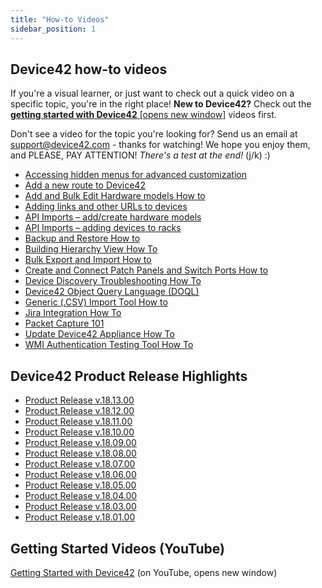 ```yaml
---
title: "How-to Videos"
sidebar_position: 1
---
```


## Device42 how-to videos

If you're a visual learner, or just want to check out a quick video on a specific topic, you're in the right place! **New to Device42?** Check out the [**getting started with Device42** \[opens new window\]](https://www.youtube.com/playlist?list=PLJ9je_qSNumJ-rMzIXUufY-XsbrwWfeCR) videos first.

Don't see a video for the topic you're looking for? Send us an email at [support@device42.com](mailto:support@device42.com) - thanks for watching! We hope you enjoy them, and PLEASE, PAY ATTENTION! _There's a test at the end!_ (j/k) :)

- [Accessing hidden menus for advanced customization](how-to-videos/accessing-hidden-menus-for-advanced-customization.mdx)
- [Add a new route to Device42](how-to-videos/add-a-new-route-to-device42.mdx)
- [Add and Bulk Edit Hardware models How to](how-to-videos/add-and-bulk-edit-hardware-models-how-to.mdx)
- [Adding links and other URLs to devices](how-to-videos/adding-links-and-other-urls-to-devices.mdx)
- [API Imports – add/create hardware models](how-to-videos/api-imports-add-create-hardware-models.mdx)
- [API Imports – adding devices to racks](how-to-videos/api-imports-adding-devices-to-racks.mdx)
- [Backup and Restore How to](how-to-videos/backup-and-restore-how-to.mdx)
- [Building Hierarchy View How To](how-to-videos/building-hierarchy-view-how-to.mdx)
- [Bulk Export and Import How to](how-to-videos/bulk-export-import-how-to.mdx)
- [Create and Connect Patch Panels and Switch Ports How to](how-to-videos/create-and-connect-patch-panels-and-switch-ports-how-to.mdx)
- [Device Discovery Troubleshooting How To](how-to-videos/device-discovery-troubleshooting-how-to.mdx)
- [Device42 Object Query Language (DOQL)](how-to-videos/device42-object-query-language-doql.mdx)
- [Generic (.CSV) Import Tool How to](how-to-videos/generic-csv-import-tool-how-to.mdx)
- [Jira Integration How To](how-to-videos/jira-integration-how-to.mdx)
- [Packet Capture 101](how-to-videos/packet-capture-101.mdx)
- [Update Device42 Appliance How To](how-to-videos/update-device42-appliance-how-to.mdx)
- [WMI Authentication Testing Tool How To](how-to-videos/wmi-authentication-testing-tool-how-to.mdx)

## Device42 Product Release Highlights

 - [Product Release v.18.13.00](https://device42.wistia.com/medias/rny40zir6a)
 - [Product Release v.18.12.00](https://device42.wistia.com/medias/02wepisj3v)
 - [Product Release v.18.11.00](https://device42.wistia.com/medias/gux0tm361v)
 - [Product Release v.18.10.00](https://device42.wistia.com/medias/hag4m368we)
 - [Product Release v.18.09.00](https://device42.wistia.com/medias/gb4syoi0wx)
 - [Product Release v.18.08.00](https://device42.wistia.com/medias/l3x1y01udz)
 - [Product Release v.18.07.00](https://device42.wistia.com/medias/erimhq4j28)
 - [Product Release v.18.06.00](https://device42.wistia.com/medias/erimhq4j28)
 - [Product Release v.18.05.00](https://device42.wistia.com/medias/5m8tqfpqyq)
 - [Product Release v.18.04.00](https://device42.wistia.com/medias/42cd5o1jhq)
 - [Product Release v.18.03.00](https://device42.wistia.com/medias/ru8vw54kha)
 - [Product Release v.18.01.00](https://www.youtube.com/watch?v=ieiVtbjL-q4)


## Getting Started Videos (YouTube)

[Getting Started with Device42](https://www.youtube.com/playlist?list=PLJ9je_qSNumJ-rMzIXUufY-XsbrwWfeCR) (on YouTube, opens new window)

